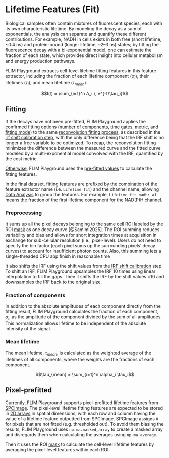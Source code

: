 # Lifetime Features (Fit)

Biological samples often contain mixtures of fluorescent species, each with its own characteristic lifetime. By modeling the decay as a sum of exponentials, the analysis can separate and quantify these different contributions. For example, NADH in cells exists in both free (short lifetime, ~0.4 ns) and protein-bound (longer lifetime, ~2–3 ns) states; by fitting the fluorescence decay with a bi-exponential model, one can estimate the fraction of each state, which provides direct insight into cellular metabolism and energy production pathways. 

FLIM Playground extracts cell-level lifetime fitting features in this feature extractor, including the fraction of each lifetime component ($\alpha_i$), their lifetimes ($\tau_i$), and mean lifetime ($\tau_{mean}$). 

$$I(t) = \sum_{i=1}^n A_i \, e^{-t/\tau_i}$$

## Fitting 

If the decays have not been pre-fitted, FLIM Playground applies the confirmed fitting options ([number of components](numerical_feature_extraction.qmd#number-of-components), [time gates](numerical_feature_extraction.qmd#time-gates), [metric](numerical_feature_extraction.qmd#metric), and [fitting mode](numerical_feature_extraction.qmd#fitting-mode)) to the same [reconvolution fitting process](numerical_feature_extraction.qmd#reconvolution-fitting), as described in the [irf shift calibration step](numerical_feature_extraction.qmd#fit-calibration), with the only difference being that the IRF shift is no longer a free variable to be optimized. To recap, the reconvolution fitting minimizes the difference between the measured curve and the fitted curve modeled by a multi-exponential model convolved with the IRF, quantified by the cost metric. 

[Otherwise](#pixel-prefitted), FLIM Playground uses the [pre-fitted values](data_extraction.qmd#spcimage-t1) to calculate the fitting features. 

In the final dataset, fitting features are prefixed by the combination of the feature extractor name (i.e. `Lifetime fit`) and the channel name, allowing [Data Analysis](data_analysis.qmd) to group the features. For example, `Lifetime fit_nadh: a1` means the fraction of the first lifetime component for the NAD(P)H channel. 

### Preprocessing 

It sums up all the pixel decays belonging to the same cell ROI labeled by the ROI [mask](data_extraction.qmd#mask) as one decay curve [@Samimi2025]. The ROI summing reduces variability and bias and allows for short integration times at acquisition in exchange for sub-cellular resolution (i.e., pixel-level). Users do not need to specify the bin factor (each pixel sums up the surrounding pixels' decay curves) to account for insufficient photon counts. Also, this summing lets a single-threaded CPU app finish in reasonable time

It also shifts the IRF using the shift values from the [IRF shift calibration](numerical_feature_extraction.qmd#fit-calibration) step. To shift an IRF, FLIM Playground upsamples the IRF 10 times using linear interpolation to fill the gaps. Then it shifts the IRF by the shift values $\times 10$ and downsamples the IRF back to the original size. 

### Fraction of components

In addition to the absolute amplitudes of each component directly from the fitting result, FLIM Playground calculates the fraction of each component, $\alpha_i$, as the amplitude of the component divided by the sum of all amplitudes. This normalization allows lifetime to be independent of the absolute intensity of the signal. 

### Mean lifetime

The mean lifetime, $\tau_{mean}$, is calculated as the weighted average of the lifetimes of all components, where the weights are the fractions of each component. 

$$\tau_{mean} = \sum_{i=1}^n \alpha_i \tau_i$$

## Pixel-prefitted
Currently, FLIM Playground supports pixel-prefitted lifetime features from [SPCImage](https://www.becker-hickl.com/products/spcimage/). The pixel-level lifetime fitting features are expected to be stored in [2D arrays](data_extraction.qmd#spcimage-t1) in spatial dimensions, with each row and column having the value of a lifetime feature outputted from SPCImage. SPCImage assigns `0` for pixels that are not fitted (e.g. thresholded out). To avoid them biasing the results, FLIM Playground uses `np.ma.masked_array` to create a masked array and disregards them when calculating the averages using `np.ma.average`.  

Then it uses the ROI [mask](data_extraction.qmd#mask) to calculate the cell-level lifetime features by averaging the pixel-level features within each ROI. 